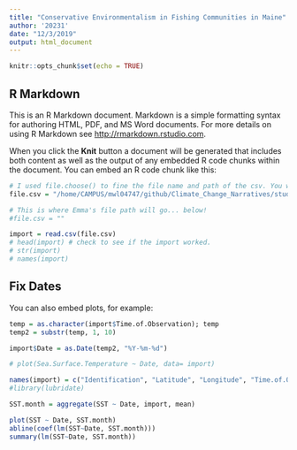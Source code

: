 ```yaml
---
title: "Conservative Environmentalism in Fishing Communities in Maine"
author: '20231'
date: "12/3/2019"
output: html_document
---
```


```r
knitr::opts_chunk$set(echo = TRUE)
```

## R Markdown

This is an R Markdown document. Markdown is a simple formatting syntax for authoring HTML, PDF, and MS Word documents. For more details on using R Markdown see <http://rmarkdown.rstudio.com>.

When you click the **Knit** button a document will be generated that includes both content as well as the output of any embedded R code chunks within the document. You can embed an R code chunk like this:

```r
# I used file.choose() to fine the file name and path of the csv. You will need to change this to your path because it's different. 
file.csv = "/home/CAMPUS/mwl04747/github/Climate_Change_Narratives/student_folders/Weed/ClimateDataOceanTemp.csv"

# This is where Emma's file path will go... below!
#file.csv = ""

import = read.csv(file.csv)
# head(import) # check to see if the import worked.
# str(import)
# names(import)

```

## Fix Dates

You can also embed plots, for example:

```r
temp = as.character(import$Time.of.Observation); temp
temp2 = substr(temp, 1, 10)

import$Date = as.Date(temp2, "%Y-%m-%d")

# plot(Sea.Surface.Temperature ~ Date, data= import)

names(import) = c("Identification", "Latitude", "Longitude", "Time.of.Observation",    "Air.Temperature", "Wet.Bulb", "Dew.Point", "SST", "Date")
#library(lubridate)

SST.month = aggregate(SST ~ Date, import, mean)
```

```r
plot(SST ~ Date, SST.month)
abline(coef(lm(SST~Date, SST.month)))
summary(lm(SST~Date, SST.month))

```
